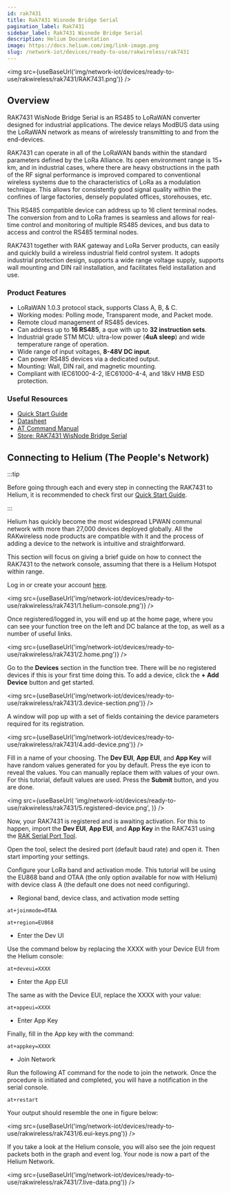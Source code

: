 ```yaml
---
id: rak7431
title: Rak7431 Wisnode Bridge Serial
pagination_label: Rak7431
sidebar_label: Rak7431 Wisnode Bridge Serial
description: Helium Documentation
image: https://docs.helium.com/img/link-image.png
slug: /network-iot/devices/ready-to-use/rakwireless/rak7431
---
```



<img src={useBaseUrl('img/network-iot/devices/ready-to-use/rakwireless/rak7431/RAK7431.png')} />

## Overview

RAK7431 WisNode Bridge Serial is an RS485 to LoRaWAN converter designed for industrial applications.
The device relays ModBUS data using the LoRaWAN network as means of wirelessly transmitting to and
from the end-devices.

RAK7431 can operate in all of the LoRaWAN bands within the standard parameters defined by the LoRa
Alliance. Its open environment range is 15+ km, and in industrial cases, where there are heavy
obstructions in the path of the RF signal performance is improved compared to conventional wireless
systems due to the characteristics of LoRa as a modulation technique. This allows for consistently
good signal quality within the confines of large factories, densely populated offices, storehouses,
etc.

This RS485 compatible device can address up to 16 client terminal nodes. The conversion from and to
LoRa frames is seamless and allows for real-time control and monitoring of multiple RS485 devices,
and bus data to access and control the RS485 terminal nodes.

RAK7431 together with RAK gateway and LoRa Server products, can easily and quickly build a wireless
industrial field control system. It adopts industrial protection design, supports a wide range
voltage supply, supports wall mounting and DIN rail installation, and facilitates field installation
and use.

### Product Features

- LoRaWAN 1.0.3 protocol stack, supports Class A, B, & C.
- Working modes: Polling mode, Transparent mode, and Packet mode.
- Remote cloud management of RS485 devices.
- Can address up to **16 RS485**, a que with up to **32 instruction sets**.
- Industrial grade STM MCU: ultra-low power (**4uA sleep**) and wide temperature range of operation.
- Wide range of input voltages, **8-48V DC input**.
- Can power RS485 devices via a dedicated output.
- Mounting: Wall, DIN rail, and magnetic mounting.
- Compliant with IEC61000-4-2, IEC61000-4-4, and 18kV HMB ESD protection.

### Useful Resources

- [Quick Start Guide](https://docs.rakwireless.com/Product-Categories/WisNode/RAK7431/Quickstart/)
- [Datasheet](https://docs.rakwireless.com/Product-Categories/WisNode/RAK7431/Datasheet/)
- [AT Command Manual](https://docs.rakwireless.com/Product-Categories/WisNode/RAK7431/AT-Command-Manual/)
- [Store: RAK7431 WisNode Bridge Serial](https://store.rakwireless.com/products/rak7431?utm_source=RAK7431WisNodeBridge&utm_medium=Document&utm_campaign=BuyFromStore)

## Connecting to Helium (The People's Network)

:::tip

Before going through each and every step in connecting the RAK7431 to Helium, it is recommended to
check first our
[Quick Start Guide](https://docs.rakwireless.com/Product-Categories/WisNode/rak7431/Quickstart/).

:::

Helium has quickly become the most widespread LPWAN communal network with more than 27,000 devices
deployed globally. All the RAKwireless node products are compatible with it and the process of
adding a device to the network is intuitive and straightforward.

This section will focus on giving a brief guide on how to connect the RAK7431 to the network
console, assuming that there is a Helium Hotspot within range.

Log in or create your account [here](https://www.helium.com/console).

<img
  src={useBaseUrl('img/network-iot/devices/ready-to-use/rakwireless/rak7431/1.helium-console.png')}
/>

Once registered/logged in, you will end up at the home page, where you can see your function tree on
the left and DC balance at the top, as well as a number of useful links.

<img src={useBaseUrl('img/network-iot/devices/ready-to-use/rakwireless/rak7431/2.home.png')} />

Go to the **Devices** section in the function tree. There will be no registered devices if this is
your first time doing this. To add a device, click the **+ Add Device** button and get started.

<img
  src={useBaseUrl('img/network-iot/devices/ready-to-use/rakwireless/rak7431/3.device-section.png')}
/>

A window will pop up with a set of fields containing the device parameters required for its
registration.

<img
  src={useBaseUrl('img/network-iot/devices/ready-to-use/rakwireless/rak7431/4.add-device.png')}
/>

Fill in a name of your choosing. The **Dev EUI**, **App EUI**, and **App Key** will have random
values generated for you by default. Press the eye icon to reveal the values. You can manually
replace them with values of your own. For this tutorial, default values are used. Press the
**Submit** button, and you are done.

<img
  src={useBaseUrl(
    'img/network-iot/devices/ready-to-use/rakwireless/rak7431/5.registered-device.png',
  )}
/>

Now, your RAK7431 is registered and is awaiting activation. For this to happen, import the **Dev
EUI**, **App EUI**, and **App Key** in the RAK7431 using the
[RAK Serial Port Tool](https://downloads.rakwireless.com/en/LoRa/Tools/RAK_SERIAL_PORT_TOOL_V1.2.1.zip).

Open the tool, select the desired port (default baud rate) and open it. Then start importing your
settings.

Configure your LoRa band and activation mode. This tutorial will be using the EU868 band and OTAA
(the only option available for now with Helium) with device class A (the default one does not need
configuring).

- Regional band, device class, and activation mode setting

```
at+joinmode=OTAA
```

```
at+region=EU868
```

- Enter the Dev UI

Use the command below by replacing the XXXX with your Device EUI from the Helium console:

```
at+deveui=XXXX
```

- Enter the App EUI

The same as with the Device EUI, replace the XXXX with your value:

```
at+appeui=XXXX
```

- Enter App Key

Finally, fill in the App key with the command:

```
at+appkey=XXXX
```

- Join Network

Run the following AT command for the node to join the network. Once the procedure is initiated and
completed, you will have a notification in the serial console.

```
at+restart
```

Your output should resemble the one in figure below:

<img src={useBaseUrl('img/network-iot/devices/ready-to-use/rakwireless/rak7431/6.eui-keys.png')} />

If you take a look at the Helium console, you will also see the join request packets both in the
graph and event log. Your node is now a part of the Helium Network.

<img src={useBaseUrl('img/network-iot/devices/ready-to-use/rakwireless/rak7431/7.live-data.png')} />
